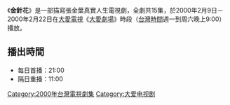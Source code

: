 {{電視節目信息框
| 名稱       = 金針花
| 圖片       = 
| 類型       = 大愛真實人生劇場
| 導演       = 
| 編劇       = 
| 演出       = 參見演員列表
| 製作人     = 
| 監製人     = 
| 片頭曲     = 
| 片尾曲     = 
| 國家       = {{ROC-TW}}
| 語言       = [[國語|國語]]
| 集數       = 15集
| 每集長     = 分鐘
| 製作單位   = 
| 電視台     = [[大愛電視台|大愛電視台]]
| 播出國家   = {{TWN}}
| 開始       = 2000年2月9日
| 結束       = 2000年2月22日
}}
《'''金針花'''》是一部描寫張金葉真實人生電視劇，全劇共15集，於2000年2月9日－2000年2月22日在[[大愛電視|大愛電視]]《[[大愛劇場|大愛劇場]]》時段（[[台灣時間|台灣時間]]週一到周六晚上9:00）播放。

==播出時間==
*每日首播：21:00
*隔日重播：11:00
{{電視節目的變遷
|電視台=[[大愛電視台|大愛電視台]]
|播放檔次=九點檔（每天晚上9:00）節目
|節目名稱='''金針花''' <br />2000年2月9日－2000年2月22日
|上一節目=[[阿爸_(大愛劇場)|阿爸]] <br />2000年1月26日－2000年2月8日
|下一節目=[[無私的愛|無私的愛]] <br />2000年2月23日－2000年3月10日
}}
{{電視節目的變遷
|電視台=[[大愛電視台|大愛電視台]]
|播放檔次=大愛精選劇場（週一至周五下午14:25）節目
|節目名稱='''金針花''' <br />2007年1月5日－2007年1月25日
|上一節目=[[阿爸_(大愛劇場)|阿爸]] <br />2006年12月20日－2007年1月4日
|下一節目=[[無私的愛|無私的愛]] <br />2007年1月26日－2007年2月20日
}}
{{電視節目的變遷
|電視台=[[大愛電視台|大愛電視台]]
|播放檔次=大愛週日劇場（每周日下午13:30）節目
|節目名稱='''金針花''' <br />2007年9月16日
|上一節目=[[晚霞似錦|晚霞似錦]] <br />2007年9月9日
|下一節目=[[無私的愛|無私的愛]] <br />2007年9月23日－2007年9月30日
}}
{{大愛劇場}}
[[Category:2000年台灣電視劇集|Category:2000年台灣電視劇集]]
[[Category:大爱电视剧|Category:大爱电视剧]]